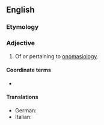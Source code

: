 ==English==

===Etymology===
{{suffix|onomasiology|ical|lang=en}}

===Adjective===
{{en-adj}}

# Of or pertaining to [[onomasiology]].

====Coordinate terms====
* {{l|en|semasiological}}

====Translations====
{{trans-top}}
* German: {{t|de|onomasiologisch}}
* Italian: {{t|it|onomasiologico}}
{{trans-mid}}
{{trans-bottom}}